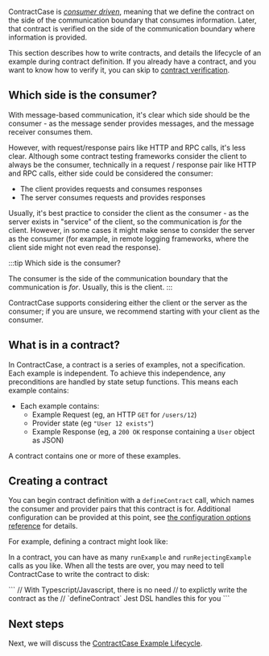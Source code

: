 



ContractCase is [_consumer
driven_](https://www.martinfowler.com/articles/consumerDrivenContracts.html),
meaning that we define the contract on the side of the communication boundary that consumes information.
Later, that contract is verified on the side of the communication boundary where information is provided.

This section describes how to write contracts, and details the lifecycle of an example
during contract definition. If you already have a contract,
and you want to know how to verify
it, you can skip to [contract verification](/docs/verifying-contracts).

## Which side is the consumer?

With message-based communication, it's clear which side should be the consumer - as the message sender
provides messages, and the message receiver consumes them.

However, with request/response pairs like HTTP and RPC calls, it's less clear.
Although some contract testing frameworks consider the client to always be the
consumer, technically in a request / response pair
like HTTP and RPC calls, either side could be considered the consumer:

- The client provides requests and consumes responses
- The server consumes requests and provides responses

Usually, it's best practice to consider the client as the consumer - as
the server exists in "service" of the client, so the communication is _for_ the client.
However, in some cases it might make sense to consider the server as the
consumer (for example, in remote logging frameworks, where the client side might
not even read the response).

:::tip Which side is the consumer?

The consumer is the side of the communication boundary that the communication is
_for_. Usually, this is the client.
:::

ContractCase supports considering either the client or the server as the
consumer; if you are unsure, we recommend starting with your client as the consumer.

## What is in a contract?

In ContractCase, a contract is a series of examples, not a specification. Each example
is independent. To achieve this independence, any preconditions are handled by
state setup functions. This means each example contains:

- Each example contains:
  - Example Request (eg, an HTTP `GET` for `/users/12`)
  - Provider state (eg `"User 12 exists"`)
  - Example Response (eg, a `200 OK` response containing a `User` object as JSON)

A contract contains one or more of these examples.

## Creating a contract

You can begin contract definition with a `defineContract` call, which names the
consumer and provider pairs that this contract is for. Additional configuration
can be provided at this point, see [the configuration options reference](/docs/reference/configuring) for details.

For example, defining a contract might look like:

<Tabs groupId="language">
  <TabItem value="js" label="Typescript">
    <CreatingJs />
  </TabItem>
  <TabItem value="java" label="Java">
   <CreatingJava />
  </TabItem>
</Tabs>


In a contract, you can have as many `runExample` and `runRejectingExample`
calls as you like. When all the tests are over, you may need to tell ContractCase to write the contract to disk:


<Tabs groupId="language">
  <TabItem value="js" label="Typescript">
    ```
    // With Typescript/Javascript, there is no need 
    // to explictly write the contract as the
    // `defineContract` Jest DSL handles this for you
    ```
  </TabItem>
  <TabItem value="java" label="Java">
   <WritingJava />
  </TabItem>
</Tabs>


## Next steps

Next, we will discuss the [ContractCase Example Lifecycle](./lifecycle).
